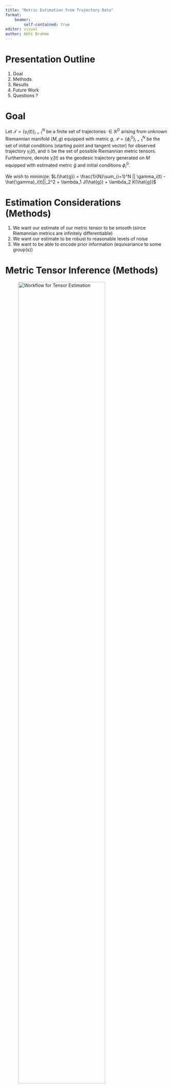 ```yaml
---
title: "Metric Estimation from Trajectory Data"
format: 
    beamer: 
        self-contained: true
editor: visual
author: Abhi Brahme
---
```



# Presentation Outline

1.  Goal
2.  Methods
3.  Results
4.  Future Work
5.  Questions ?

# Goal
Let $\mathcal{T} = \{ \gamma_i(t) \}_{i=1}^N$ be a finite set of trajectories $\in \mathbb{R}^D$ arising from unknown Riemannian manifold $(M,g)$ equipped with metric $g$, $\mathcal{P} = \{ \phi_i^0\}_{i=1}^N$ be the set of initial conditions (starting point and tangent vector) for observed trajectory $\gamma_i(t)$, and $\mathcal{G}$ be the set of possible Riemannian metric tensors. Furthermore, denote $\hat{\gamma}_i(t)$ as the geodesic trajectory generated on $M$ equipped with estimated metric $\hat{g}$ and initial conditions $\phi^0_i$.

We wish to minimize:
$L(\hat{g}) =  \frac{1}{N}\sum_{i=1}^N || \gamma_i(t) - \hat{\gamma}_i(t)||_2^2 + \lambda_1 J(\hat{g}) + \lambda_2 K(\hat{g})$


# Estimation Considerations (Methods)

1.  We want our estimate of our metric tensor to be smooth (since Riemannian metrics are infinitely differentiable)
2.  We want our estimate to be robust to reasonable levels of noise
3.  We want to be able to encode prior information (equivariance to some group(s))


# Metric Tensor Inference (Methods)

![Workflow for Tensor Estimation](images/MetricEstimation.png){width=80%}


# Encoding Prior Information (Methods)
1. For a manifold $(M,g)$ embedded in $\mathbb{R}^n$, start with a representation of $\theta \in \text{Iso}(M,g)$: $\rho(\theta) \in GL(\mathbb{R}^n)$.
2.  Identify $\rho(\theta)$ with the flow of a KVF $h^K_\theta$.
3. Create the integral curve of $K$ which starts at the point $p \in M$: $\gamma(\theta) = h^K_\theta(p)$ such that $\gamma(0) = h^K_0(p) = p$.
4. Solve for the KVF which amounts to solving the ODE:

    $\frac{d \gamma }{d\theta}|_{\theta = 0} = K|_{\gamma(0) = p}$
5. Substitute $K$ into Killing's equation 
6. Use Killing's equation to constrain the Christoffel symbols as in equation. 

# Encoding Prior Information: $SO(2)$ (Methods)


1. :::{=latex}
$\rho(\theta \in SO(2)) = \begin{pmatrix}
    \cos \theta & -\sin \theta\\
    \sin \theta & \cos \theta
    \end{pmatrix}$
:::

2. :::{=latex}
$h^X_\theta = \begin{pmatrix}
    \cos \theta & -\sin \theta\\
    \sin \theta & \cos \theta
\end{pmatrix}$
:::
3. :::{=latex}
$\gamma(\theta) = \begin{pmatrix}
    \cos \theta & -\sin \theta\\
    \sin \theta & \cos \theta
\end{pmatrix}
\begin{pmatrix}
x\\
y
\end{pmatrix} = \begin{pmatrix}
x\cos\theta - y\sin\theta\\
x\sin\theta + y\cos\theta
\end{pmatrix}$
:::
4. :::{=latex} 
$K^x = -y; \; K^y = x$
:::
5. :::{=latex} 
$\Gamma_{xx}^x y = \Gamma_{xx}^y x; \; \Gamma_{yy}^x y = \Gamma_{yy}^y x; \; \Gamma_{xy}^x y = \Gamma_{xy}^y x$
:::


# Results (Circle)
::: {#fig-circle layout-ncol=2}

![Noise](images/n_loss_circle.png){#fig-noise}

![N](images/n_loss_circle.png){#fig-N}


Empirical Model Performance
:::

# Results (Circle)

::: {#fig-hemi-circle layout-nrow=2}

![NNODE (Train)](images/autoencoder_10_10_train.png){#fig-nnode-train height=50%}

![NNODE (Validation)](images/autoencoder_10_10_val.png){#fig-nnode-val height=50%}

![Model (Train)](images/explicit_prior_10_10_train.png){#fig-explicit-train height=50%}

![Model (Validation)](images/explicit_prior_10_10_val.png){#fig-explicit-val height=50%}

Visual Model Performance
:::


# Results (Fisher Rao Metric)

See Notebook


# Future Work 

1. Analysis of Asymptotic Properties
2. Uniqueness of Recovered Metric
3. Extend to pseudo-Riemannian metrics
4. Use real world data & extract Ricci Curvature, Laplacian etc. 


# Questions ? 

